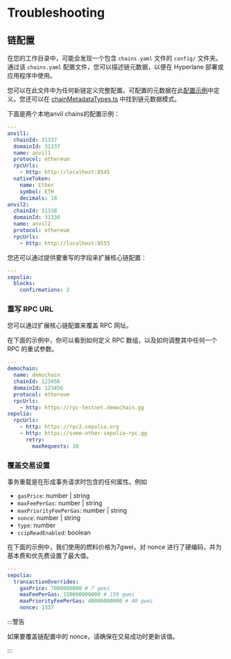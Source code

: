 # Troubleshooting

## 链配置

在您的工作目录中，可能会发现一个包含 `chains.yaml` 文件的 `config/` 文件夹。通过该 `chains.yaml` 配置文件，您可以描述链元数据，以便在 Hyperlane 部署或应用程序中使用。

您可以在此文件中为任何新链定义完整配置。可配置的元数据在此[配置示例](https://github.com/hyperlane-xyz/hyperlane-monorepo/blob/main/typescript/cli/examples/chain-config.yaml)中定义。您还可以在 [chainMetadataTypes.ts](https://github.com/hyperlane-xyz/hyperlane-monorepo/blob/main/typescript/sdk/src/metadata/chainMetadataTypes.ts) 中找到链元数据模式。

下面是两个本地anvil chains的配置示例：

```yaml
---
anvil1:
  chainId: 31337
  domainId: 31337
  name: anvil1
  protocol: ethereum
  rpcUrls:
    - http: http://localhost:8545
  nativeToken:
    name: Ether
    symbol: ETH
    decimals: 18
anvil2:
  chainId: 31338
  domainId: 31338
  name: anvil2
  protocol: ethereum
  rpcUrls:
    - http: http://localhost:8555
```

您还可以通过提供要重写的字段来扩展核心链配置：

```yaml
---
sepolia:
  blocks:
    confirmations: 2
```

### 重写 RPC URL

您可以通过扩展核心链配置来覆盖 RPC 网址。

在下面的示例中，你可以看到如何定义 RPC 数组，以及如何调整其中任何一个 RPC 的重试参数。

```yaml
---
demochain:
  name: demochain
  chainId: 123456
  domainId: 123456
  protocol: ethereum
  rpcUrls:
    - http: https://rpc-testnet.demochain.gg
sepolia:
  rpcUrls:
    - http: https://rpc2.sepolia.org
    - http: https://some-other-sepolia-rpc.gg
      retry:
        maxRequests: 10
```

### 覆盖交易设置

事务重载是在形成事务请求时包含的任何属性。例如

- `gasPrice`: number | string
- `maxFeePerGas`: number | string
- `maxPriorityFeePerGas`: number | string
- `nonce`: number | string
- `type`: number
- `ccipReadEnabled`: boolean

在下面的示例中，我们使用的燃料价格为7gwei，对 nonce 进行了硬编码，并为基本费和优先费设置了最大值。

```yaml
---
sepolia:
  transactionOverrides:
    gasPrice: 7000000000 # 7 gwei
    maxFeePerGas: 150000000000 # 150 gwei
    maxPriorityFeePerGas: 40000000000 # 40 gwei
    nonce: 1337
```

:::警告

如果要覆盖链配置中的 nonce，请确保在交易成功时更新该值。

:::
